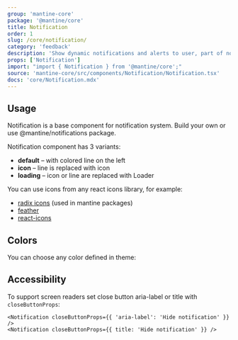 ```yaml
---
group: 'mantine-core'
package: '@mantine/core'
title: Notification
order: 1
slug: /core/notification/
category: 'feedback'
description: 'Show dynamic notifications and alerts to user, part of notifications system'
props: ['Notification']
import: "import { Notification } from '@mantine/core';"
source: 'mantine-core/src/components/Notification/Notification.tsx'
docs: 'core/Notification.mdx'
---
```



## Usage

Notification is a base component for notification system.
Build your own or use <GatsbyLink to="/others/notifications/">@mantine/notifications</GatsbyLink> package.

Notification component has 3 variants:

- **default** – with colored line on the left
- **icon** – line is replaced with icon
- **loading** – icon or line are replaced with <GatsbyLink to="/core/loader/">Loader</GatsbyLink>

You can use icons from any react icons library, for example:

- [radix icons](https://icons.modulz.app/) (used in mantine packages)
- [feather](https://feathericons.com/)
- [react-icons](https://react-icons.github.io/react-icons)

<Demo data={NotificationDemos.usage} />

## Colors

You can choose any color defined in <GatsbyLink to="/pages/theming/#colors">theme</GatsbyLink>:

<Demo data={NotificationDemos.configurator} />

## Accessibility

To support screen readers set close button aria-label or title with `closeButtonProps`:

```tsx
<Notification closeButtonProps={{ 'aria-label': 'Hide notification' }} />
<Notification closeButtonProps={{ title: 'Hide notification' }} />
```
